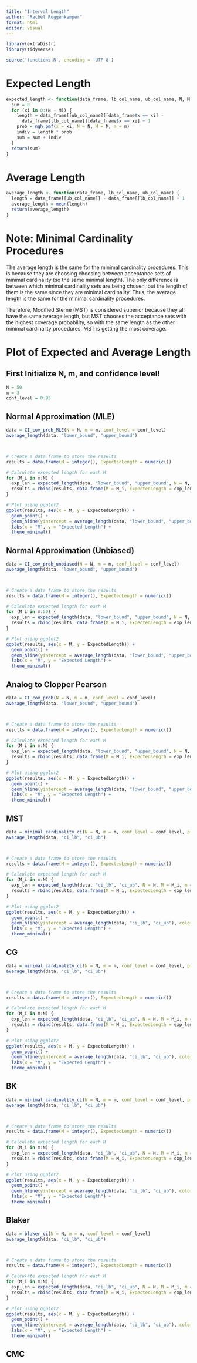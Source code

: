 ```yaml
---
title: "Interval Length"
author: "Rachel Roggenkemper"
format: html
editor: visual
---
```


```r
library(extraDistr)
library(tidyverse)

source('functions.R', encoding = 'UTF-8')
```

# Expected Length

```r
expected_length <- function(data_frame, lb_col_name, ub_col_name, N, M, m) {
  sum = 0
  for (xi in 0:(N - M)) {
    length = data_frame[[ub_col_name]][data_frame$x == xi] -
      data_frame[[lb_col_name]][data_frame$x == xi] + 1
    prob = ngh_pmf(x = xi, N = N, M = M, m = m)
    indiv = length * prob
    sum = sum + indiv
  }
  return(sum)
}
```

# Average Length

```r
average_length <- function(data_frame, lb_col_name, ub_col_name) {
  length = data_frame[[ub_col_name]] - data_frame[[lb_col_name]] + 1
  average_length = mean(length)
  return(average_length)
}
```

# Note: Minimal Cardinality Procedures 

The average length is the same for the minimal cardinality procedures. This is because they are choosing choosing between acceptance sets of minimal cardinality (so the same minimal length). The only difference is between which minimal cardinality sets are being chosen, but the length of them is the same since they are minimal cardinality. Thus, the average length is the same for the minimal cardinality procedures.

Therefore, Modified Sterne (MST) is considered superior because they all have the same average length, but MST chooses the acceptance sets with the highest coverage probability, so with the same length as the other minimal cardinality procedures, MST is getting the most coverage.

# Plot of Expected and Average Length

## First Initialize N, m, and confidence level! 

```r
N = 50
m = 3
conf_level = 0.95
```

## Normal Approximation (MLE)

```r
data = CI_cov_prob_MLE(N = N, m = m, conf_level = conf_level)
average_length(data, "lower_bound", "upper_bound")



# Create a data frame to store the results
results = data.frame(M = integer(), ExpectedLength = numeric())

# Calculate expected length for each M
for (M_i in m:N) {
  exp_len = expected_length(data, "lower_bound", "upper_bound", N = N, M = M_i, m = m)
  results = rbind(results, data.frame(M = M_i, ExpectedLength = exp_len))
}

# Plot using ggplot2
ggplot(results, aes(x = M, y = ExpectedLength)) +
  geom_point() +
  geom_hline(yintercept = average_length(data, "lower_bound", "upper_bound"), color = "red") +
  labs(x = "M", y = "Expected Length") +
  theme_minimal()
```

## Normal Approximation (Unbiased)

```r
data = CI_cov_prob_unbiased(N = N, m = m, conf_level = conf_level)
average_length(data, "lower_bound", "upper_bound")



# Create a data frame to store the results
results = data.frame(M = integer(), ExpectedLength = numeric())

# Calculate expected length for each M
for (M_i in m:50) {
  exp_len = expected_length(data, "lower_bound", "upper_bound", N = N, M = M_i, m = m)
  results = rbind(results, data.frame(M = M_i, ExpectedLength = exp_len))
}

# Plot using ggplot2
ggplot(results, aes(x = M, y = ExpectedLength)) +
  geom_point() +
  geom_hline(yintercept = average_length(data, "lower_bound", "upper_bound"), color = "red") +
  labs(x = "M", y = "Expected Length") +
  theme_minimal()
```

## Analog to Clopper Pearson

```r
data = CI_cov_prob(N = N, m = m, conf_level = conf_level)
average_length(data, "lower_bound", "upper_bound")



# Create a data frame to store the results
results = data.frame(M = integer(), ExpectedLength = numeric())

# Calculate expected length for each M
for (M_i in m:N) {
  exp_len = expected_length(data, "lower_bound", "upper_bound", N = N, M = M_i, m = m)
  results = rbind(results, data.frame(M = M_i, ExpectedLength = exp_len))
}

# Plot using ggplot2
ggplot(results, aes(x = M, y = ExpectedLength)) +
  geom_point() +
  geom_hline(yintercept = average_length(data, "lower_bound", "upper_bound"), color = "red") +
  labs(x = "M", y = "Expected Length") +
  theme_minimal()
```

## MST

```r
data = minimal_cardinality_ci(N = N, m = m, conf_level = conf_level, procedure = "MST")
average_length(data, "ci_lb", "ci_ub")



# Create a data frame to store the results
results = data.frame(M = integer(), ExpectedLength = numeric())

# Calculate expected length for each M
for (M_i in m:N) {
  exp_len = expected_length(data, "ci_lb", "ci_ub", N = N, M = M_i, m = m)
  results = rbind(results, data.frame(M = M_i, ExpectedLength = exp_len))
}

# Plot using ggplot2
ggplot(results, aes(x = M, y = ExpectedLength)) +
  geom_point() +
  geom_hline(yintercept = average_length(data, "ci_lb", "ci_ub"), color = "red") +
  labs(x = "M", y = "Expected Length") +
  theme_minimal()
```

## CG

```r
data = minimal_cardinality_ci(N = N, m = m, conf_level = conf_level, procedure = "CG")
average_length(data, "ci_lb", "ci_ub")



# Create a data frame to store the results
results = data.frame(M = integer(), ExpectedLength = numeric())

# Calculate expected length for each M
for (M_i in m:N) {
  exp_len = expected_length(data, "ci_lb", "ci_ub", N = N, M = M_i, m = m)
  results = rbind(results, data.frame(M = M_i, ExpectedLength = exp_len))
}

# Plot using ggplot2
ggplot(results, aes(x = M, y = ExpectedLength)) +
  geom_point() +
  geom_hline(yintercept = average_length(data, "ci_lb", "ci_ub"), color = "red") +
  labs(x = "M", y = "Expected Length") +
  theme_minimal()
```

## BK

```r
data = minimal_cardinality_ci(N = N, m = m, conf_level = conf_level, procedure = "BK")
average_length(data, "ci_lb", "ci_ub")



# Create a data frame to store the results
results = data.frame(M = integer(), ExpectedLength = numeric())

# Calculate expected length for each M
for (M_i in m:N) {
  exp_len = expected_length(data, "ci_lb", "ci_ub", N = N, M = M_i, m = m)
  results = rbind(results, data.frame(M = M_i, ExpectedLength = exp_len))
}

# Plot using ggplot2
ggplot(results, aes(x = M, y = ExpectedLength)) +
  geom_point() +
  geom_hline(yintercept = average_length(data, "ci_lb", "ci_ub"), color = "red") +
  labs(x = "M", y = "Expected Length") +
  theme_minimal()
```

## Blaker

```r
data = blaker_ci(N = N, m = m, conf_level = conf_level)
average_length(data, "ci_lb", "ci_ub")



# Create a data frame to store the results
results = data.frame(M = integer(), ExpectedLength = numeric())

# Calculate expected length for each M
for (M_i in m:N) {
  exp_len = expected_length(data, "ci_lb", "ci_ub", N = N, M = M_i, m = m)
  results = rbind(results, data.frame(M = M_i, ExpectedLength = exp_len))
}

# Plot using ggplot2
ggplot(results, aes(x = M, y = ExpectedLength)) +
  geom_point() +
  geom_hline(yintercept = average_length(data, "ci_lb", "ci_ub"), color = "red") +
  labs(x = "M", y = "Expected Length") +
  theme_minimal()
```

## CMC

```r

```
